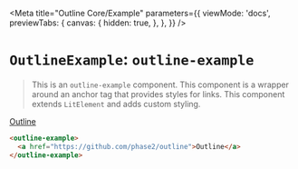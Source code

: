 
<Meta
  title="Outline Core/Example"
  parameters={{
    viewMode: 'docs',
    previewTabs: {
      canvas: {
        hidden: true,
      },
    },
  }}
/>

# `OutlineExample`: `outline-example`

> This is an `outline-example` component.
> This component is a wrapper around an anchor tag that provides styles for links.
> This component extends `LitElement` and adds custom styling.

<outline-example><a href="https://github.com/phase2/outline" class="sb-unstyled">Outline</a></outline-example>

```html
<outline-example>
  <a href="https://github.com/phase2/outline">Outline</a>
</outline-example>
```
